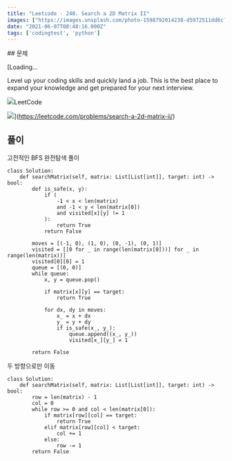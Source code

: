 ```yaml
---
title: "Leetcode - 240. Search a 2D Matrix II"
images: ["https://images.unsplash.com/photo-1598792014238-d5972511dd6c?crop=entropy&cs=tinysrgb&fit=max&fm=jpg&ixid=MnwxMTc3M3wwfDF8c2VhcmNofDIyfHxtYXRyaXh8ZW58MHx8fHwxNjIzMDU3MTU2&ixlib=rb-1.2.1&q=80&w=2000"]
date: "2021-06-07T08:48:16.000Z"
tags: ['codingtest', 'python']
---
```


<TOCInline toc={props.toc} asDisclosure />
## 문제

[Loading...

Level up your coding skills and quickly land a job. This is the best place to expand your knowledge and get prepared for your next interview.

![](https://leetcode.com/favicon-192x192.png)LeetCode

![](https://leetcode.com/static/images/LeetCode_Sharing.png)](https://leetcode.com/problems/search-a-2d-matrix-ii/)

## 풀이

고전적인 BFS 완전탐색 풀이

```
class Solution:
    def searchMatrix(self, matrix: List[List[int]], target: int) -> bool:
        def is_safe(x, y):
            if (
                -1 < x < len(matrix)
                and -1 < y < len(matrix[0])
                and visited[x][y] != 1
            ):
                return True
            return False

        moves = [(-1, 0), (1, 0), (0, -1), (0, 1)]
        visited = [[0 for _ in range(len(matrix[0]))] for _ in range(len(matrix))]
        visited[0][0] = 1
        queue = [(0, 0)]
        while queue:
            x, y = queue.pop()

            if matrix[x][y] == target:
                return True

            for dx, dy in moves:
                x_ = x + dx
                y_ = y + dy
                if is_safe(x_, y_):
                    queue.append((x_, y_))
                    visited[x_][y_] = 1

        return False
```

두 방향으로만 이동

```
class Solution:
    def searchMatrix(self, matrix: List[List[int]], target: int) -> bool:
        row = len(matrix) - 1
        col = 0
        while row >= 0 and col < len(matrix[0]):
            if matrix[row][col] == target:
                return True
            elif matrix[row][col] < target:
                col += 1
            else:
                row -= 1
        return False
```
